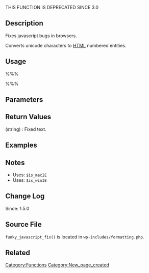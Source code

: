 THIS FUNCTION IS DEPRECATED SINCE 3.0

== Description ==
Fixes javascript bugs in browsers. 

Converts unicode characters to [[wikipedia:HTML|HTML]] numbered entities.

== Usage ==
%%%<?php funky_javascript_fix( $text ) ?>%%%

== Parameters ==
{{Parameter|$text|string|Text to be made safe.}}

== Return Values ==
; (string) : Fixed text.

== Examples ==
<!-- Need creative examples. Feel free to link to external examples. -->

== Notes ==
* Uses: <tt>$is_macIE</tt>
* Uses: <tt>$is_winIE</tt>

== Change Log ==
Since: 1.5.0

== Source File ==
<!-- Need links to current source code files -->
<tt>funky_javascript_fix()</tt> is located in <tt>wp-includes/formatting.php</tt>.

== Related ==
<!--
    To Do:
    Need to find related functions.
    Need to create groups of functions and create templates to add them to a page quickly.
    Some functions may be related to many groups of functions.
-->

{{Tag Footer}}

[[Category:Functions]]
[[Category:New_page_created]]